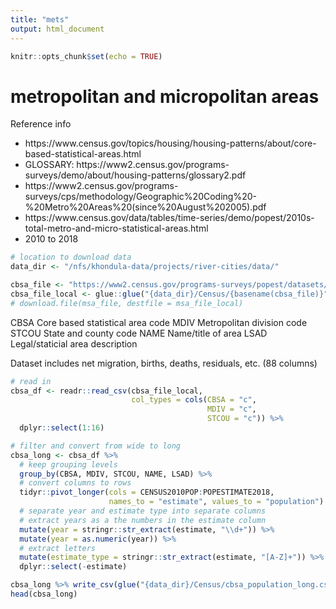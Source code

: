 ```yaml
---
title: "mets"
output: html_document
---
```


```r
knitr::opts_chunk$set(echo = TRUE)
```

# metropolitan and micropolitan areas

Reference info

* https://www.census.gov/topics/housing/housing-patterns/about/core-based-statistical-areas.html
* GLOSSARY: https://www2.census.gov/programs-surveys/demo/about/housing-patterns/glossary2.pdf
* https://www2.census.gov/programs-surveys/cps/methodology/Geographic%20Coding%20-%20Metro%20Areas%20(since%20August%202005).pdf
* https://www.census.gov/data/tables/time-series/demo/popest/2010s-total-metro-and-micro-statistical-areas.html
* 2010 to 2018

```r
# location to download data
data_dir <- "/nfs/khondula-data/projects/river-cities/data/"

cbsa_file <- "https://www2.census.gov/programs-surveys/popest/datasets/2010-2018/metro/totals/cbsa-est2018-alldata.csv"
cbsa_file_local <- glue::glue("{data_dir}/Census/{basename(cbsa_file)}")
# download.file(msa_file, destfile = msa_file_local)

```

 CBSA Core based statistical area code
 MDIV Metropolitan division code
 STCOU State and county code
 NAME Name/title of area
 LSAD Legal/staticial area description

Dataset includes net migration, births, deaths, residuals, etc. (88 columns)

```r
# read in
cbsa_df <- readr::read_csv(cbsa_file_local,
                           col_types = cols(CBSA = "c",
                                            MDIV = "c",
                                            STCOU = "c")) %>%
  dplyr::select(1:16) 

# filter and convert from wide to long
cbsa_long <- cbsa_df %>% 
  # keep grouping levels
  group_by(CBSA, MDIV, STCOU, NAME, LSAD) %>%
  # convert columns to rows
  tidyr::pivot_longer(cols = CENSUS2010POP:POPESTIMATE2018, 
                      names_to = "estimate", values_to = "population") %>%
  # separate year and estimate type into separate columns 
  # extract years as a the numbers in the estimate column
  mutate(year = stringr::str_extract(estimate, "\\d+")) %>%
  mutate(year = as.numeric(year)) %>%
  # extract letters
  mutate(estimate_type = stringr::str_extract(estimate, "[A-Z]+")) %>%
  dplyr::select(-estimate)
```

```r
cbsa_long %>% write_csv(glue("{data_dir}/Census/cbsa_population_long.csv"))
head(cbsa_long)
```

